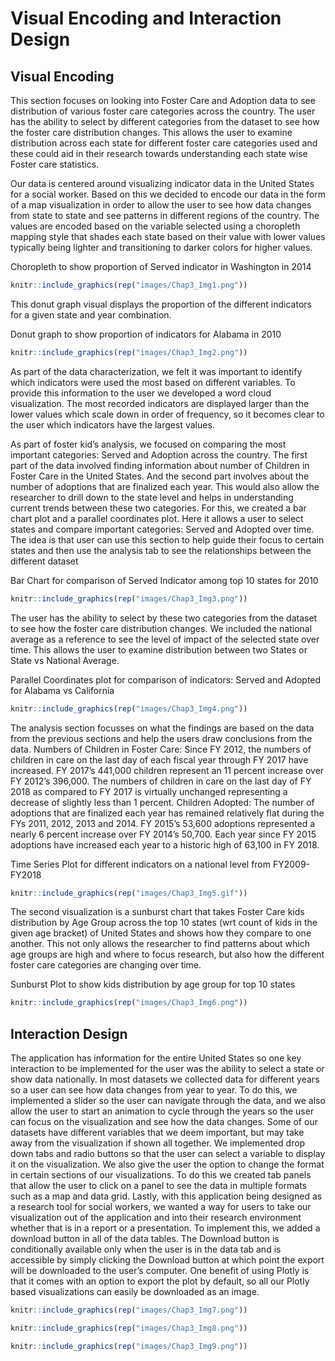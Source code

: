 # Visual Encoding and Interaction Design

## Visual Encoding

This section focuses on looking into Foster Care and Adoption data to see distribution of various foster care categories across the country. The user has the ability to select by different categories from the dataset to see how the foster care distribution changes. This allows the user to examine distribution across each state for different foster care categories used and these could aid in their research towards understanding each state wise Foster care statistics.

Our data is centered around visualizing indicator data in the United States for a social worker. Based on this we decided to encode our data in the form of a map visualization in order to allow the user to see how data changes from state to state and see patterns in different regions of the country. The values are encoded based on the variable selected using a choropleth mapping style that shades each state based on their value with lower values typically being lighter and transitioning to darker colors for higher values.

Choropleth to show proportion of Served indicator in Washington in 2014
```r
knitr::include_graphics(rep("images/Chap3_Img1.png"))
```

This donut graph visual displays the proportion of the different indicators for a given state and year combination.

Donut graph to show proportion of indicators for Alabama in 2010
```r
knitr::include_graphics(rep("images/Chap3_Img2.png"))
```

As part of the data characterization, we felt it was important to identify which indicators were used the most based on different variables. To provide this information to the user we developed a word cloud visualization. The most recorded indicators are displayed larger than the lower values which scale down in order of frequency, so it becomes clear to the user which indicators have the largest values.

As part of foster kid’s analysis, we focused on comparing the most important categories: Served and Adoption across the country. The first part of the data involved finding information about number of Children in Foster Care in the United States. And the second part involves about the number of adoptions that are finalized each year. This would also allow the researcher to drill down to the state level and helps in understanding current trends between these two categories. For this, we created a bar chart plot and a parallel coordinates plot.
Here it allows a user to select states and compare important categories: Served and Adopted over time. The idea is that user can use this section to help guide their focus to certain states and then use the analysis tab to see the relationships between the different dataset

Bar Chart for comparison of Served Indicator among top 10 states for 2010
```r
knitr::include_graphics(rep("images/Chap3_Img3.png"))
```

The user has the ability to select by these two categories from the dataset to see how the foster care distribution changes. We included the national average as a reference to see the level of impact of the selected state over time. This allows the user to examine distribution between two States or State vs National Average.

Parallel Coordinates plot for comparison of indicators: Served and Adopted for Alabama vs California
```r
knitr::include_graphics(rep("images/Chap3_Img4.png"))
```

The analysis section focusses on what the findings are based on the data from the previous sections and help the users draw conclusions from the data.
Numbers of Children in Foster Care: Since FY 2012, the numbers of children in care on the last day of each fiscal year through FY 2017 have increased. FY 2017’s 441,000 children represent an 11 percent increase over FY 2012’s 396,000. The numbers of children in care on the last day of FY 2018 as compared to FY 2017 is virtually unchanged representing a decrease of slightly less than 1 percent.
Children Adopted: The number of adoptions that are finalized each year has remained relatively flat during the FYs 2011, 2012, 2013 and 2014. FY 2015’s 53,600 adoptions represented a nearly 6 percent increase over FY 2014’s 50,700. Each year since FY 2015 adoptions have increased each year to a historic high of 63,100 in FY 2018.

Time Series Plot for different indicators on a national level from FY2009-FY2018
```r
knitr::include_graphics(rep("images/Chap3_Img5.gif"))
```

The second visualization is a sunburst chart that takes Foster Care kids distribution by Age Group across the top 10 states (wrt count of kids in the given age bracket) of United States and shows how they compare to one another. This not only allows the researcher to find patterns about which age groups are high and where to focus research, but also how the different foster care categories are changing over time.

Sunburst Plot to show kids distribution by age group for top 10 states
```r
knitr::include_graphics(rep("images/Chap3_Img6.png"))
```

## Interaction Design

The application has information for the entire United States so one key interaction to be implemented for the user was the ability to select a state or show data nationally. In most datasets we collected data for different years so a user can see how data changes from year to year. To do this, we implemented a slider so the user can navigate through the data, and we also allow the user to start an animation to cycle through the years so the user can focus on the visualization and see how the data changes. Some of our datasets have different variables that we deem important, but may take away from the visualization if shown all together. We implemented drop down tabs and radio buttons so that the user can select a variable to display it on the visualization. We also give the user the option to change the format in certain sections of our visualizations. To do this we created tab panels that allow the user to click on a panel to see the data in multiple formats such as a map and data grid. 
Lastly, with this application being designed as a research tool for social workers, we wanted a way for users to take our visualization out of the application and into their research environment whether that is in a report or a presentation. To implement this, we added a download button in all of the data tables. The Download button is conditionally available only when the user is in the data tab and is accessible by simply clicking the Download button at which point the export will be downloaded to the user’s computer. One benefit of using Plotly is that it comes with an option to export the plot by default, so all our Plotly based visualizations can easily be downloaded as an image.

```r
knitr::include_graphics(rep("images/Chap3_Img7.png"))
```

```r
knitr::include_graphics(rep("images/Chap3_Img8.png"))
```

```r
knitr::include_graphics(rep("images/Chap3_Img9.png"))
```
